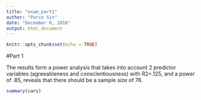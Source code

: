 ```yaml
---
title: "exam_part1"
author: "Parco Sin"
date: "December 6, 2016"
output: html_document
---
```


```r

knitr::opts_chunk$set(echo = TRUE)
```

#Part 1

The results form a power analysis that takes into account 2 predictor variables (agreeableness and conscientiousness) with R2=.125, and a power of .85, reveals that there should be a sample size of 76. 

```r
summary(cars)
```

